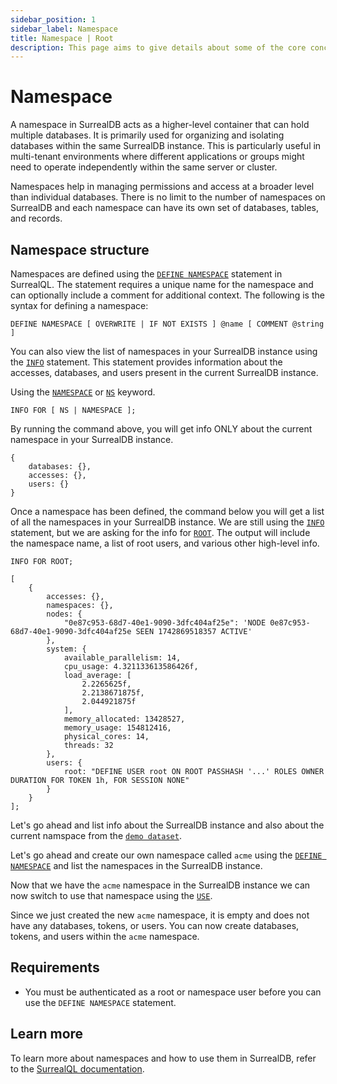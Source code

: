 ```yaml
---
sidebar_position: 1
sidebar_label: Namespace
title: Namespace | Root
description: This page aims to give details about some of the core concepts of SurrealDB, including the intended usecases, design choices, and overarching features.
---
```



# Namespace

A namespace in SurrealDB acts as a higher-level container that can hold multiple databases. It is primarily used for organizing and isolating databases within the same SurrealDB instance. This is particularly useful in multi-tenant environments where different applications or groups might need to operate independently within the same server or cluster.

Namespaces help in managing permissions and access at a broader level than individual databases.
There is no limit to the number of namespaces on SurrealDB and each namespace can have its own set of databases, tables, and records.

## Namespace structure

Namespaces are defined using the [`DEFINE NAMESPACE`](/docs/surrealql/statements/define/namespace) statement in SurrealQL. The statement requires a unique name for the namespace and can optionally include a comment for additional context. The following is the syntax for defining a namespace:

```syntax title="SurrealQL Syntax"
DEFINE NAMESPACE [ OVERWRITE | IF NOT EXISTS ] @name [ COMMENT @string ]
```

You can also view the list of namespaces in your SurrealDB instance using the [`INFO`](/docs/surrealql/statements/info) statement. This statement provides information about the accesses, databases, and users present in the current SurrealDB instance.

Using the [`NAMESPACE`](/docs/surrealql/statements/info) or [`NS`](/docs/surrealql/statements/info) keyword.

```syntax title="SurrealQL Syntax"
INFO FOR [ NS | NAMESPACE ];
```


By running the command above, you will get info ONLY about the current namespace in your SurrealDB instance.
```surql
{
	databases: {},
	accesses: {},
	users: {}
}
```

Once a namespace has been defined, the command below you will get a list of all the namespaces in your SurrealDB instance. We are still using the [`INFO`](/docs/surrealql/statements/info) statement, but we are asking for the info for [`ROOT`](/docs/surrealql/statements/info). The output will include the namespace name, a list of root users, and various other high-level info.

```syntax title="SurrealQL Syntax"
INFO FOR ROOT;
```

```surql
[
	{
		accesses: {},
		namespaces: {},
		nodes: {
			"0e87c953-68d7-40e1-9090-3dfc404af25e": 'NODE 0e87c953-68d7-40e1-9090-3dfc404af25e SEEN 1742869518357 ACTIVE'
		},
		system: {
			available_parallelism: 14,
			cpu_usage: 4.321133613586426f,
			load_average: [
				2.2265625f,
				2.2138671875f,
				2.044921875f
			],
			memory_allocated: 13428527,
			memory_usage: 154812416,
			physical_cores: 14,
			threads: 32
		},
		users: {
			root: "DEFINE USER root ON ROOT PASSHASH '...' ROLES OWNER DURATION FOR TOKEN 1h, FOR SESSION NONE"
		}
	}
];
```

Let's go ahead and list info about the SurrealDB instance and also about the current namspace from the [`demo dataset`](/docs/surrealql/demo).



<SurrealistMini url='https://surrealist.app/mini?query=INFO%20FOR%20ROOT%3B%0A%0AINFO%20FOR%20NAMESPACE%3B%0A--%20or%0A--%20INFO%20FOR%20NS%3B%0A%0A%0A%0A%0A%0A&dataset=surreal-deal-store&orientation=horizontal'/>


Let's go ahead and create our own namespace called `acme` using the [`DEFINE NAMESPACE`](/docs/surrealql/statements/define/namespace) and list the namespaces in the SurrealDB instance.


<SurrealistMini url='https://surrealist.app/mini?query=--%20Creating%20Namespace%0ADEFINE%20NAMESPACE%20acme%3B%0A%0A--%20Listing%20the%20Root%0AINFO%20FOR%20ROOT%3B%0A%0A%0A%0A%0A%0A&dataset=surreal-deal-store&orientation=horizontal'/>


Now that we have the `acme` namespace in the SurrealDB instance we can now switch to use that namespace using the [`USE`](/docs/surrealql/statements/use).


<SurrealistMini url='https://surrealist.app/mini?query=--%20Creating%20Namespace%0ADEFINE%20NAMESPACE%20acme%3B%0A%0A--%20Use%20the%20Namespace%0AUSE%20NAMESPACE%20acme%3B%0A%0A--%20Listing%20the%20Namespace%0AINFO%20FOR%20NAMESPACE%3B%0A%0A%0A%0A%0A%0A&dataset=surreal-deal-store&orientation=horizontal'/>


Since we just created the new `acme` namespace, it is empty and does not have any databases, tokens, or users. You can now create databases, tokens, and users within the `acme` namespace.

## Requirements

- You must be authenticated as a root or namespace user before you can use the `DEFINE NAMESPACE` statement.

## Learn more

To learn more about namespaces and how to use them in SurrealDB, refer to the [SurrealQL documentation](/docs/surrealql/statements/define/namespace).
